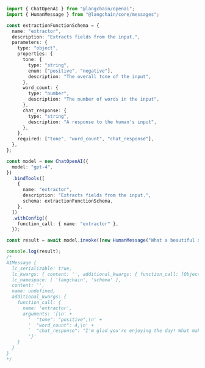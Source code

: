 ```typescript
import { ChatOpenAI } from "@langchain/openai";
import { HumanMessage } from "@langchain/core/messages";

const extractionFunctionSchema = {
  name: "extractor",
  description: "Extracts fields from the input.",
  parameters: {
    type: "object",
    properties: {
      tone: {
        type: "string",
        enum: ["positive", "negative"],
        description: "The overall tone of the input",
      },
      word_count: {
        type: "number",
        description: "The number of words in the input",
      },
      chat_response: {
        type: "string",
        description: "A response to the human's input",
      },
    },
    required: ["tone", "word_count", "chat_response"],
  },
};

const model = new ChatOpenAI({
  model: "gpt-4",
})
  .bindTools([
    {
      name: "extractor",
      description: "Extracts fields from the input.",
      schema: extractionFunctionSchema,
    },
  ])
  .withConfig({
    function_call: { name: "extractor" },
  });

const result = await model.invoke([new HumanMessage("What a beautiful day!")]);

console.log(result);
/*
AIMessage {
  lc_serializable: true,
  lc_kwargs: { content: '', additional_kwargs: { function_call: [Object] } },
  lc_namespace: [ 'langchain', 'schema' ],
  content: '',
  name: undefined,
  additional_kwargs: {
    function_call: {
      name: 'extractor',
      arguments: '{\n' +
        '  "tone": "positive",\n' +
        '  "word_count": 4,\n' +
        `  "chat_response": "I'm glad you're enjoying the day! What makes it so beautiful for you?"\n` +
        '}'
    }
  }
}
*/
```